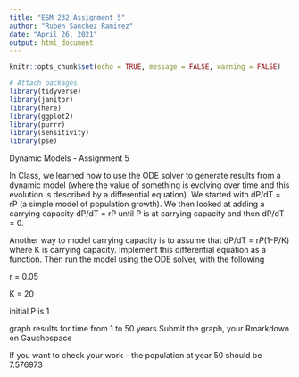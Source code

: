 ```yaml
---
title: "ESM 232 Assignment 5"
author: "Ruben Sanchez Ramirez"
date: "April 26, 2021"
output: html_document
---
```


```r
knitr::opts_chunk$set(echo = TRUE, message = FALSE, warning = FALSE)
```

```r

# Attach packages
library(tidyverse)
library(janitor)
library(here)
library(ggplot2)
library(purrr)
library(sensitivity)
library(pse)

```

Dynamic Models - Assignment 5

In Class, we learned how to use the ODE solver to generate results from a dynamic model (where the value of something is evolving over time and this evolution is described by a differential equation). We started with dP/dT = rP (a simple model of population growth).  We then looked at adding a carrying capacity dP/dT = rP until P is at carrying capacity and then dP/dT = 0.  

Another way to model carrying capacity is to assume that dP/dT = r*P*(1-P/K)  where K is carrying capacity.  Implement this differential equation as a function.  Then run the model using the ODE solver, with the following 

r = 0.05

K = 20

initial P is 1

graph results for time from 1 to 50 years.Submit the graph, your Rmarkdown on Gauchospace

If you want to check your work - the population at year 50 should be 7.576973
